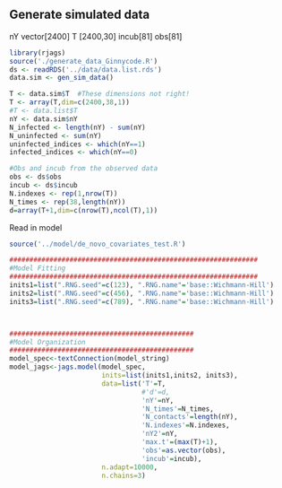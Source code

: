 ## Generate simulated data
nY vector[2400]
T [2400,30]
incub[81]
obs[81]

```r
library(rjags)
source('./generate_data_Ginnycode.R')
ds <- readRDS('../data/data.list.rds')
data.sim <- gen_sim_data()

T <- data.sim$T  #These dimensions not right!
T <- array(T,dim=c(2400,38,1))
#T <- data.list$T
nY <- data.sim$nY
N_infected <- length(nY) - sum(nY)
N_uninfected <- sum(nY)
uninfected_indices <- which(nY==1)
infected_indices <- which(nY==0)

#Obs and incub from the observed data
obs <- ds$obs
incub <- ds$incub
N.indexes <- rep(1,nrow(T))
N_times <- rep(38,length(nY))
d=array(T+1,dim=c(nrow(T),ncol(T),1))
```


Read in model
```r
source('../model/de_novo_covariates_test.R')
```

```r
##############################################################
#Model Fitting
##############################################################
inits1=list(".RNG.seed"=c(123), ".RNG.name"='base::Wichmann-Hill')
inits2=list(".RNG.seed"=c(456), ".RNG.name"='base::Wichmann-Hill')
inits3=list(".RNG.seed"=c(789), ".RNG.name"='base::Wichmann-Hill')



##############################################
#Model Organization
##############################################
model_spec<-textConnection(model_string)
model_jags<-jags.model(model_spec, 
                       inits=list(inits1,inits2, inits3),
                       data=list('T'=T,
                                 #'d'=d,
                                 'nY'=nY,
                                 'N_times'=N_times,
                                 'N_contacts'=length(nY),
                                 'N.indexes'=N.indexes,
                                 'nY2'=nY,
                                 'max.t'=(max(T)+1),
                                 'obs'=as.vector(obs),
                                 'incub'=incub),
                       n.adapt=10000, 
                       n.chains=3)

```



